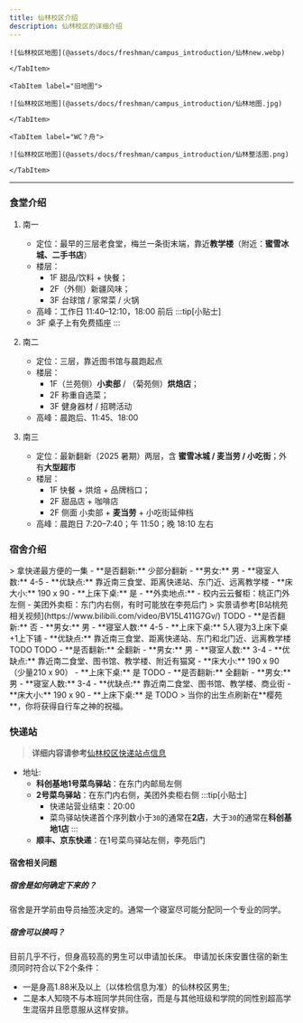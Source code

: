 ```yaml
---
title: 仙林校区介绍
description: 仙林校区的详细介绍
---
```




<Tabs>
    <TabItem label="新地图">

    ![仙林校区地图](@assets/docs/freshman/campus_introduction/仙林new.webp)

    </TabItem>

    <TabItem label="旧地图">

    ![仙林校区地图](@assets/docs/freshman/campus_introduction/仙林地图.jpg)

    </TabItem>
  
    <TabItem label="WC？舟">

    ![仙林校区地图](@assets/docs/freshman/campus_introduction/仙林整活图.png)

    </TabItem>

</Tabs>



---

### 食堂介绍

<Steps>

1. 南一
   - 定位：最早的三层老食堂，梅兰一条街末端，靠近**教学楼**（附近：**蜜雪冰城、二手书店**）
   - 楼层：
     - 1F 甜品/饮料 + 快餐；
     - 2F（外侧）新疆风味；
     - 3F 台球馆 / 家常菜 / 火锅
   - 高峰：工作日 11:40–12:10，18:00 前后
    :::tip[小贴士]
    - 3F 桌子上有免费插座
    :::

2. 南二
   - 定位：三层，靠近图书馆与晨跑起点
   - 楼层：
     - 1F（兰苑侧）**小卖部** / （菊苑侧）**烘焙店**；
     - 2F 称重自选菜；
     - 3F 健身器材 / 招聘活动
   - 高峰：晨跑后、11:45、18:00

3. 南三
   - 定位：最新翻新（2025 暑期）两层，含 **蜜雪冰城 / 麦当劳 / 小吃街**；外有**大型超市**
   - 楼层：
     - 1F 快餐 + 烘焙 + 品牌档口；
     - 2F 甜品店 + 咖啡店 
     - 2F 侧面 小卖部 + **麦当劳** + 小吃街延伸档
   - 高峰：晨跑日 7:20–7:40；午 11:50；晚 18:10 左右

</Steps>

### 宿舍介绍


<Tabs>
  <TabItem label="桃苑">
  > 拿快递最方便的一集
    - **是否翻新:** 少部分翻新
    - **男女:** 男
    - **寝室人数:** 4-5
    - **优缺点:** 靠近南三食堂、距离快递站、东门近、远离教学楼
    - **床大小:** 190 x 90
    - **上床下桌:** 是
    - **外卖地点:** 
      - 校内云云餐柜：桃正门外左侧
      - 美团外卖柜：东门内右侧，有时可能放在李苑后门
  > 实景请参考[B站桃苑相关视频](https://www.bilibili.com/video/BV15L411G7Gv/)

  </TabItem>

  <TabItem label="荷苑">
    TODO
  </TabItem>
  
  <TabItem label="桂苑">
    - **是否翻新:** 否
    - **男女:** 男
    - **寝室人数:** 4-5
    - **上床下桌:** 5人寝为3上床下桌+1上下铺
    - **优缺点:** 靠近南三食堂、距离快递站、东门和北门近、远离教学楼
  </TabItem>

  <TabItem label="柳苑">
    TODO
  </TabItem>

  <TabItem label="李苑">
    TODO
  </TabItem>

  <TabItem label="菊苑">
    - **是否翻新:** 全翻新
    - **男女:** 男
    - **寝室人数:** 3-4
    - **优缺点:** 靠近南二食堂、图书馆、教学楼、附近有猫窝
    - **床大小:** 190 x 90（少量210 x 90）
    - **上床下桌:** 是

  </TabItem>

  <TabItem label="竹苑">
    TODO
  </TabItem>

  <TabItem label="兰苑">
    - **是否翻新:** 全翻新
    - **男女:** 男
    - **寝室人数:** 3-4
    - **优缺点:** 靠近南二食堂、图书馆、教学楼、商业街
    - **床大小:** 190 x 90
    - **上床下桌:** 是
  </TabItem>

  <TabItem label="梅苑">
    TODO
  </TabItem>

  <TabItem label="樱苑">
    > 当你的出生点刷新在**樱苑**，你将获得自行车之神的祝福。
  </TabItem>
</Tabs>





### 快递站
> **详细内容请参考**[仙林校区快递站点信息](/life/express/express_info_xl)
 - 地址:
   - **科创基地1号菜鸟驿站**：在东门内邮局左侧
   - **2号菜鸟驿站**：在东门内右侧，美团外卖柜右侧
     :::tip[小贴士]
     - 快递站营业结束：20:00
     - 菜鸟驿站快递首个序列数小于`30`的通常在**2店**，大于`30`的通常在**科创基地1店**
     :::
   - **顺丰、京东快递**：在1号菜鸟驿站左侧，李苑后门



#### 宿舍相关问题


##### 宿舍是如何确定下来的？
宿舍是开学前由导员抽签决定的。通常一个寝室尽可能分配同一个专业的同学。

##### 宿舍可以换吗？
目前几乎不行，但身高较高的男生可以申请加长床。
申请加长床安置住宿的新生须同时符合以下2个条件：
- 一是身高1.88米及以上（以体检信息为准）的仙林校区男生; 
- 二是本人知晓不与本班同学共同住宿，而是与其他班级和学院的同性别超高学生混宿并且愿意服从这样安排。
<ImageComponent />